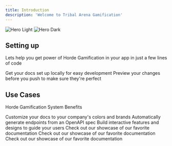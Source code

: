 ```yaml
---
title: Introduction
description: 'Welcome to Tribal Arena Gamification'
---
```


<img
    className="block dark:hidden"
    src="/images/hero-light.svg"
    alt="Hero Light"
/>
<img
    className="hidden dark:block"
    src="/images/hero-dark.svg"
    alt="Hero Dark"
/>

## Setting up

Lets help you get power of Horde Gamification in your app in just a few lines of code

<CardGroup cols={2}>
    <Card
        title="Get Started"
        icon="pen-to-square"
        href="quickstart"
    >
        Get your docs set up locally for easy development
    </Card>
    <Card
        title="Try out Samples"
        icon="image"
        href="https://mintlify.com/docs/development"
    >
        Preview your changes before you push to make sure they're perfect
    </Card>
</CardGroup>

## Use Cases

Horde Gamification System Benefits

<CardGroup cols={2}>
    <Card
        title="Opinionated Library"
        icon="palette"
        href="https://mintlify.com/docs/settings/global"
    >
        Customize your docs to your company's colors and brands
    </Card>
    <Card
        title="Free to use Gamification API"
        icon="code"
        href="https://mintlify.com/docs/api-playground/openapi"
    >
        Automatically generate endpoints from an OpenAPI spec
    </Card>
    <Card
        title="Embeddable UI Widgets"
        icon="screwdriver-wrench"
        href="https://mintlify.com/docs/components/accordion"
    >
        Build interactive features and designs to guide your users
    </Card>
    <Card
        title="Marketing Opportunities"
        icon="stars"
        href="https://mintlify.com/customers"
    >
        Check out our showcase of our favorite documentation
    </Card>
    <Card
        title="Gratification Network"
        icon="stars"
        href="https://mintlify.com/customers"
    >
        Check out our showcase of our favorite documentation
    </Card>
    <Card
        title="Community Tools"
        icon="stars"
        href="https://mintlify.com/customers"
    >
        Check out our showcase of our favorite documentation
    </Card>
</CardGroup>
